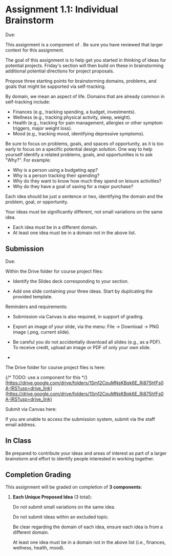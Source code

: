 
# Assignment 1.1: Individual Brainstorm

<UnderDevelopment display={false} />

Due: <AssignmentDueDateTime assignmentKey={calendarData.assignments.assignment_1_1} />

This assignment is a component of <SiteLink linkKey={SiteLinks.milestone_1_top}/>.
Be sure you have reviewed that larger context for this assignment.

The goal of this assignment is to help get you started in thinking of ideas for potential projects.
Friday's section will then build on these in brainstorming additional potential directions for project proposals.

Propose three starting points for brainstorming domains, problems, and goals that might be supported via self-tracking.

By domain, we mean an aspect of life. Domains that are already common in self-tracking include:

- Finances (e.g., tracking spending, a budget, investments).
- Wellness (e.g., tracking physical activity, sleep, weight).
- Health (e.g., tracking for pain management, allergies or other symptom triggers, major weight loss).
- Mood (e.g., tracking mood, identifying depressive symptoms).

Be sure to focus on problems, goals, and spaces of opportunity,
as it is too early to focus on a specific potential design solution.
One way to help yourself identify a related problems, goals, and opportunities is to ask "Why?". For example:

- Why is a person using a budgeting app?
- Why is a person tracking their spending?
- Why do they want to know how much they spend on leisure activities?
- Why do they have a goal of saving for a major purchase?

Each idea should be just a sentence or two, identifying the domain and the problem, goal, or opportunity.

Your ideas must be significantly different, not small variations on the same idea.
- Each idea must be in a different domain.
- At least one idea must be in a domain not in the above list.

<ExcludedTopics />

## Submission

Due: <AssignmentDueDateTime assignmentKey={calendarData.assignments.assignment_1_1} />

Within the Drive folder for course project files:

- Identify the Slides deck corresponding to your section.

- Add one slide containing your three ideas. Start by duplicating the provided template.

Reminders and requirements:

- Submission via Canvas is also required, in support of grading.

- Export an image of your slide, via the menu: File -> Download -> PNG image (.png, current slide).

- Be careful you do not accidentally download all slides (e.g., as a PDF).
  To receive credit, upload an image or PDF of only your own slide.

- <IndividualAssignment />

The Drive folder for course project files is here:

{/* TODO: use a component for this */}
[https://drive.google.com/drive/folders/1Sm12CpuMNsKBqk6E_Ri875hfFs0A-IRS?usp=drive_link](https://drive.google.com/drive/folders/1Sm12CpuMNsKBqk6E_Ri875hfFs0A-IRS?usp=drive_link)

Submit via Canvas here:

<AssignmentSubmitCanvasLink assignmentKey={calendarData.assignments.assignment_1_1} />

If you are unable to access the submission system, submit via the staff email address.

## In Class

Be prepared to contribute your ideas and areas of interest
as part of a larger brainstorm and effort to identify people interested in working together.

## Completion Grading

This assignment will be graded on completion of __3 components__:

1. __Each Unique Proposed Idea__ (3 total):

   Do not submit small variations on the same idea.

   Do not submit ideas within an excluded topic.

   Be clear regarding the domain of each idea, ensure each idea is from a different domain.

   At least one idea must be in a domain not in the above list (i.e., finances, wellness, health, mood).
